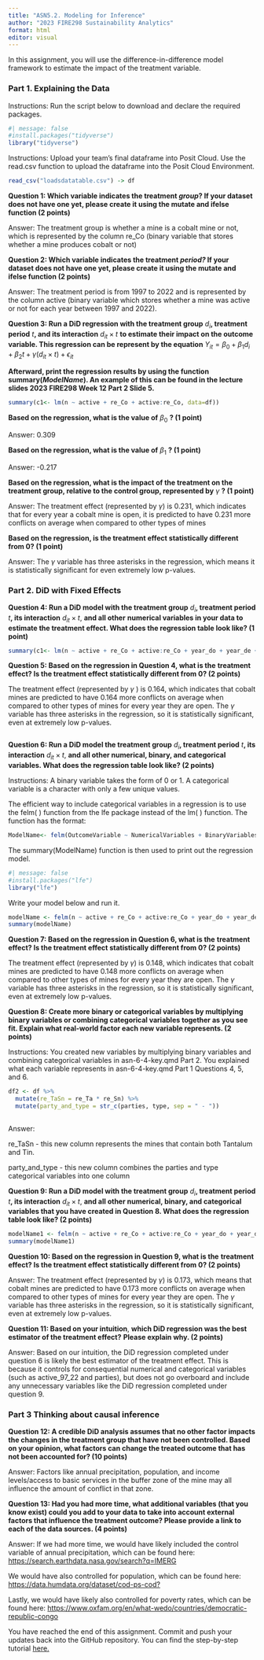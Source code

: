 ```yaml
---
title: "ASN5.2. Modeling for Inference"
author: "2023 FIRE298 Sustainability Analytics"
format: html
editor: visual
---
```


In this assignment, you will use the difference-in-difference model framework to estimate the impact of the treatment variable.

### **Part 1. Explaining the Data**

Instructions: Run the script below to download and declare the required packages.

```r
#| message: false
#install.packages("tidyverse")
library("tidyverse")
```

Instructions: Upload your team's final dataframe into Posit Cloud. Use the read.csv function to upload the dataframe into the Posit Cloud Environment.

```r
read_csv("loadsdatatable.csv") -> df
```

**Question 1: Which variable indicates the treatment *group*? If your dataset does not have one yet, please create it using the mutate and ifelse function (2 points)**

Answer: The treatment group is whether a mine is a cobalt mine or not, which is represented by the column re_Co (binary variable that stores whether a mine produces cobalt or not)

**Question 2: Which variable indicates the treatment *period?* If your dataset does not have one yet, please create it using the mutate and ifelse function (2 points)**

Answer: The treatment period is from 1997 to 2022 and is represented by the column active (binary variable which stores whether a mine was active or not for each year between 1997 and 2022).

**Question 3: Run a DiD regression with the treatment group** $d_i$**, treatment period** $t$**, and its interaction** $d_{it} \times t$ **to estimate their impact on the outcome variable. This regression can be represent by the equation** $Y_{it}=\beta_0+\beta_1 d_i+\beta_2 t + \gamma (d_{it}\times t) + \epsilon_{it}$

**Afterward, print the regression results by using the function summary(*ModelName*). An example of this can be found in the lecture slides 2023 FIRE298 Week 12 Part 2 Slide 5.**

```r
summary(c1<- lm(n ~ active + re_Co + active:re_Co, data=df))

```

**Based on the regression, what is the value of** $\beta_0$ **? (1 point)**

Answer: 0.309

**Based on the regression, what is the value of** $\beta_1$ **? (1 point)**

Answer: -0.217

**Based on the regression, what is the impact of the treatment on the treatment group, relative to the control group, represented by** $\gamma$ **? (1 point)**

Answer: The treatment effect (represented by $\gamma$) is 0.231, which indicates that for every year a cobalt mine is open, it is predicted to have 0.231 more conflicts on average when compared to other types of mines

**Based on the regression, is the treatment effect statistically different from 0? (1 point)**

Answer: The $\gamma$ variable has three asterisks in the regression, which means it is statistically significant for even extremely low p-values.

### **Part 2. DiD with Fixed Effects**

**Question 4: Run a DiD model with the treatment group** $d_i$**, treatment period** $t$**, its interaction** $d_{it} \times t$, **and all other** **numerical variables in your data to estimate the treatment effect. What does the regression table look like? (1 point)**

```r
summary(c1<- lm(n ~ active + re_Co + active:re_Co + year_do + year_de + year + active_97_22, data=df))

```

**Question 5: Based on the regression in Question 4, what is the** **treatment effect? Is the treatment effect statistically different from 0? (2 points)**

The treatment effect (represented by $\gamma$ ) is 0.164, which indicates that cobalt mines are predicted to have 0.164 more conflicts on average when compared to other types of mines for every year they are open. The $\gamma$ variable has three asterisks in the regression, so it is statistically significant, even at extremely low p-values.

```         
```

**Question 6: Run a DiD model the treatment group** $d_i$**, treatment period** $t$**, its interaction** $d_{it} \times t$, **and all other numerical, binary, and categorical variables. What does the regression table look like? (2 points)**

Instructions: A binary variable takes the form of 0 or 1. A categorical variable is a character with only a few unique values.

The efficient way to include categorical variables in a regression is to use the felm( ) function from the lfe package instead of the lm( ) function. The function has the format:

``` r
ModelName<- felm(OutcomeVariable ~ NumericalVariables + BinaryVariables | Categorical Variables, DataFrame)
```

The summary(ModelName) function is then used to print out the regression model.

```r
#| message: false
#install.packages("lfe")
library("lfe")
```

Write your model below and run it.

```r
modelName <- felm(n ~ active + re_Co + active:re_Co + year_do + year_de + year + active_97_22 + re_Sn + re_Ta | parties + type, data = df)
summary(modelName)
```

**Question 7: Based on the regression in Question 6, what is the** **treatment effect? Is the treatment effect statistically different from 0? (2 points)**

The treatment effect (represented by $\gamma$) is 0.148, which indicates that cobalt mines are predicted to have 0.148 more conflicts on average when compared to other types of mines for every year they are open. The $\gamma$ variable has three asterisks in the regression, so it is statistically significant, even at extremely low p-values.

**Question 8: Create more binary or categorical variables by multiplying binary variables or combining categorical variables together as you see fit. Explain what real-world factor each new variable represents. (2 points)**

Instructions: You created new variables by multiplying binary variables and combining categorical variables in asn-6-4-key.qmd Part 2. You explained what each variable represents in asn-6-4-key.qmd Part 1 Questions 4, 5, and 6.

```r
df2 <- df %>%
  mutate(re_TaSn = re_Ta * re_Sn) %>%
  mutate(party_and_type = str_c(parties, type, sep = " - "))
  
```

Answer:

re_TaSn - this new column represents the mines that contain both Tantalum and Tin.

party_and_type - this new column combines the parties and type categorical variables into one column

**Question 9: Run a DiD model with the treatment group** $d_i$**, treatment period** $t$**, its interaction** $d_{it} \times t$, **and all other numerical, binary, and categorical variables that you have created in Question 8. What does the regression table look like? (2 points)**

```r
modelName1 <- felm(n ~ active + re_Co + active:re_Co + year_do + year_de + year + active_97_22 + re_TaSn | party_and_type, data = df2)
summary(modelName1)
```

**Question 10: Based on the regression in Question 9, what is the** **treatment effect? Is the treatment effect statistically different from 0? (2 points)**

Answer: The treatment effect (represented by $\gamma$) is 0.173, which means that cobalt mines are predicted to have 0.173 more conflicts on average when compared to other types of mines for every year they are open. The $\gamma$ variable has three asterisks in the regression, so it is statistically significant, even at extremely low p-values.

**Question 11: Based on your intuition**, **which DiD regression was the best estimator of the treatment effect?** **Please explain why. (2 points)**

Answer: Based on our intuition, the DiD regression completed under question 6 is likely the best estimator of the treatment effect. This is because it controls for consequential numerical and categorical variables (such as active_97_22 and parties), but does not go overboard and include any unnecessary variables like the DiD regression completed under question 9.

### **Part 3 Thinking about causal inference**

**Question 12: A credible DiD analysis assumes that no other factor impacts the changes in the treatment group that have not been controlled. Based on your opinion, what factors can change the treated outcome that has not been accounted for? (10 points)**

Answer: Factors like annual precipitation, population, and income levels/access to basic services in the buffer zone of the mine may all influence the amount of conflict in that zone.

**Question 13: Had you had more time, what additional variables (that you know exist) could you add to your data to take into account external factors that influence the treatment outcome? Please provide a link to each of the data sources. (4 points)**

Answer: If we had more time, we would have likely included the control variable of annual precipitation, which can be found here: <https://search.earthdata.nasa.gov/search?q=IMERG>

We would have also controlled for population, which can be found here: <https://data.humdata.org/dataset/cod-ps-cod?>

Lastly, we would have likely also controlled for poverty rates, which can be found here: [https://www.oxfam.org/en/what-wedo/countries/democratic-republic-congo](https://www.oxfam.org/en/what-we-do/countries/democratic-republic-congo)

You have reached the end of this assignment. Commit and push your updates back into the GitHub repository. You can find the step-by-step tutorial [here.](https://drive.google.com/drive/u/0/folders/1eSMfNoV_ilp4OnID2Ql3YT2qXkhCS7Vm)
